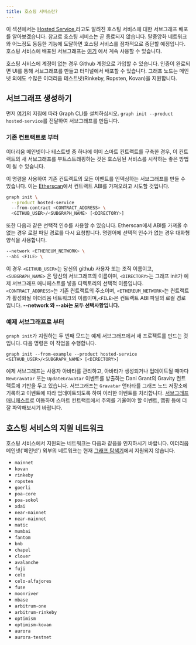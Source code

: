 ```yaml
---
title: 호스팅 서비스란?
---
```


이 섹션에서는 [Hosted Service.](https://thegraph.com/hosted-service/)라고도 알려진 호스팅 서비스에 대한 서브그래프 배포를 알아보겠습니다. 참고로 호스팅 서비스는 곧 종료되지 않습니다. 탈중앙화 네트워크와 어느정도 동등한 기능에 도달하면 호스팅 서비스를 점차적으로 중단할 예정입니다. 호스팅 서비스에 배포된 서브그래프는 [여기](https://thegraph.com/hosted-service/) 에서 계속 사용할 수 있습니다.

호스팅 서비스에 계정이 없는 경우 Github 계정으로 가입할 수 있습니다. 인증이 완료되면 UI를 통해 서브그래프를 만들고 터미널에서 배포할 수 있습니다. 그래프 노드는 메인넷 외에도 수많은 이더리움 테스트넷(Rinkeby, Ropsten, Kovan)을 지원합니다.

## 서브그래프 생성하기

먼저 [여기](/developer/define-subgraph-hosted)의 지침에 따라 Graph CLI를 설치하십시오. `graph init --product hosted-service`를 전달하여 서브그래프를 만듭니다.

### 기존 컨트랙트로 부터

이더리움 메인넷이나 테스트넷 중 하나에 이미 스마트 컨트랙트를 구축한 경우, 이 컨트랙트의 새 서브그래프를 부트스트래핑하는 것은 호스팅된 서비스를 시작하는 좋은 방법이 될 수 있습니다.

이 명령을 사용하여 기존 컨트랙트의 모든 이벤트를 인덱싱하는 서브그래프를 만들 수 있습니다. 이는 [Etherscan](https://etherscan.io/)에서 컨트랙트 ABI를 가져오려고 시도할 것입니다.

```sh
graph init \
  --product hosted-service
  --from-contract <CONTRACT_ADDRESS> \
  <GITHUB_USER>/<SUBGRAPH_NAME> [<DIRECTORY>]
```

또한 다음과 같은 선택적 인수를 사용할 수 있습니다. Etherscan에서 ABI를 가져올 수 없는 경우 로컬 파일 경로를 다시 요청합니다. 명령어에 선택적 인수가 없는 경우 대화형 양식을 사용합니다.

```sh
--network <ETHEREUM_NETWORK> \
--abi <FILE> \
```

이 경우 `<GITHUB_USER>`는 당신의 github 사용자 또는 조직 이름이고, `<SUBGRAPH_NAME>` 은 당신의 서브그래프의 이름이며, `<DIRECTORY>`는 그래프 init가 예제 서브그래프 매니페스트를 넣을 디렉토리의 선택적 이름입니다. `<CONTRACT_ADDRESS>`는 기존 컨트랙트의 주소이며, `<ETHEREUM_NETWORK>`는 컨트랙트가 활성화될 이더리움 네트워크의 이름이며,`<FILE>`은 컨트랙트 ABI 파일의 로컬 경로입니다. **--network 와 --abi는 모두 선택사항입니다.**

### 예제 서브그래프로 부터

`graph init`가 지원하는 두 번째 모드는 예제 서브그래프에서 새 프로젝트를 만드는 것입니다. 다음 명령은 이 작업을 수행합니다.

```
graph init --from-example --product hosted-service <GITHUB_USER>/<SUBGRAPH_NAME> [<DIRECTORY>]
```

예제 서브그래프는 사용자 아바타를 관리하고, 아바타가 생성되거나 업데이트될 때마다 `NewGravatar` 또는 `UpdateGravatar` 이벤트를 방출하는 Dani Grant의 Gravity 컨트랙트에 기반을 두고 있습니다. 서브그래프는 `Gravatar` 앤타타를 그래프 노드 저장소에 기록하고 이벤트에 따라 업데이트되도록 하여 이러한 이벤트를 처리합니다. [서브그래프 매니페스트](/developer/create-subgraph-hosted#the-subgraph-manifest)로 이동하여 스마트 컨트랙트에서 주의를 기울여야 할 이벤트, 맵핑 등에 더 잘 파악해보시기 바랍니다.

## 호스팅 서비스의 지원 네트워크

호스팅 서비스에서 지원되는 네트워크는 다음과 같음을 인지하시기 바랍니다. 이더리움 메인넷('메인넷') 외부의 네트워크는 현재 [그래프 탐색기](https://thegraph.com/explorer)에서 지원되지 않습니다.

- `mainnet`
- `kovan`
- `rinkeby`
- `ropsten`
- `goerli`
- `poa-core`
- `poa-sokol`
- `xdai`
- `near-mainnet`
- `near-mainnet`
- `matic`
- `mumbai`
- `fantom`
- `bnb`
- `chapel`
- `clover`
- `avalanche`
- `fuji`
- `celo`
- `celo-alfajores`
- `fuse`
- `moonriver`
- `mbase`
- `arbitrum-one`
- `arbitrum-rinkeby`
- `optimism`
- `optimism-kovan`
- `aurora`
- `aurora-testnet`
